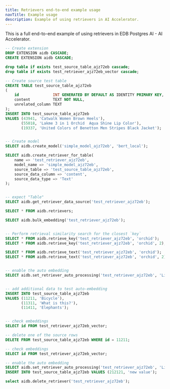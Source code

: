 ```yaml
---
title: Retrievers end-to-end example usage
navTitle: Example usage
description: Example of using retrievers in AI Accelerator.
---
```


This is a full end-to-end example of using retrievers in EDB Postgres AI - AI Accelerator.

```sql
-- Create extension
DROP EXTENSION aidb CASCADE;
CREATE EXTENSION aidb CASCADE;

drop table if exists test_source_table_ajz72eb cascade;
drop table if exists test_retriever_ajz72eb_vector cascade;

-- Create source test table
CREATE TABLE test_source_table_ajz72eb
(
    id               INT GENERATED BY DEFAULT AS IDENTITY PRIMARY KEY,
    content          TEXT NOT NULL,
    unrelated_column TEXT
);
INSERT INTO test_source_table_ajz72eb
VALUES (43941, 'Catwalk Women Brown Heels'),
       (55018, 'Lakme 3 in 1 Orchid  Aqua Shine Lip Color'),
       (19337, 'United Colors of Benetton Men Stripes Black Jacket');


-- Create model
SELECT aidb.create_model('simple_model_ajz72eb', 'bert_local');

SELECT aidb.create_retriever_for_table(
    name => 'test_retriever_ajz72eb',
    model_name => 'simple_model_ajz72eb',
    source_table => 'test_source_table_ajz72eb',
    source_data_column => 'content',
    source_data_type => 'Text'
);


-- expect "Table"
SELECT aidb.get_retriever_data_source('test_retriever_ajz72eb');

SELECT * FROM aidb.retrievers;

SELECT aidb.bulk_embedding('test_retriever_ajz72eb');


-- Perform retrieval similarity search for the closest `key`
SELECT * FROM aidb.retrieve_key('test_retriever_ajz72eb', 'orchid');
SELECT * FROM aidb.retrieve_key('test_retriever_ajz72eb', 'orchid', 2);  -- Limit to top 2 results

SELECT * FROM aidb.retrieve_text('test_retriever_ajz72eb', 'orchid');
SELECT * FROM aidb.retrieve_text('test_retriever_ajz72eb', 'orchid', 2);  -- Limit to top 2 results


-- enable the auto embedding
SELECT aidb.set_retriever_auto_processing('test_retriever_ajz72eb', 'Live');


-- add additional data to test auto-embedding
INSERT INTO test_source_table_ajz72eb
VALUES (11211, 'Bicycle'),
       (11311, 'What is this?'),
       (11411, 'Elephants');


-- check embeddings
SELECT id FROM test_retriever_ajz72eb_vector;

-- delete one of the source rows
DELETE FROM test_source_table_ajz72eb WHERE id = 11211;

-- check embeddings
SELECT id FROM test_retriever_ajz72eb_vector;

-- enable the auto embedding
SELECT aidb.set_retriever_auto_processing('test_retriever_ajz72eb', 'Live');
INSERT INTO test_source_table_ajz72eb VALUES (212121, 'new value');

select aidb.delete_retriever('test_retriever_ajz72eb');
```

